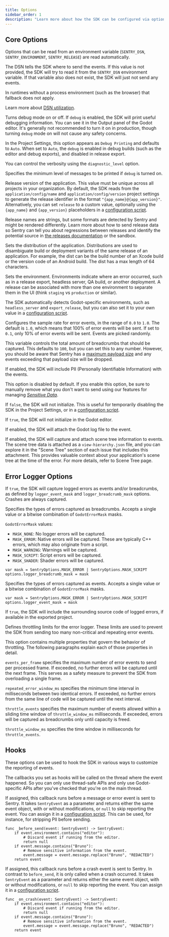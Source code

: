 ```yaml
---
title: Options
sidebar_order: 1
description: "Learn more about how the SDK can be configured via options. These are being passed to the init function and therefore set when the SDK is first initialized."
---
```


<PlatformContent includePath="configuration/config-intro" />

## Core Options

Options that can be read from an environment variable (`SENTRY_DSN`, `SENTRY_ENVIRONMENT`, `SENTRY_RELEASE`) are read automatically.

<ConfigKey name="dsn">

The DSN tells the SDK where to send the events. If this value is not provided, the SDK will try to read it from the `SENTRY_DSN` environment variable. If that variable also does not exist, the SDK will just not send any events.

In runtimes without a process environment (such as the browser) that fallback does not apply.

Learn more about [DSN utilization](/product/sentry-basics/dsn-explainer/#dsn-utilization).

</ConfigKey>

<ConfigKey name="debug">

Turns debug mode on or off. If `debug` is enabled, the SDK will print useful debugging information. You can see it in the Output panel of the Godot editor. It's generally not recommended to turn it on in production, though turning `debug` mode on will not cause any safety concerns.

In the Project Settings, this option appears as `Debug Printing` and defaults to `Auto`. When set to `Auto`, the `debug` is enabled in debug builds (such as the editor and debug exports), and disabled in release export.

You can control the verbosity using the `diagnostic_level` option.

</ConfigKey>

<ConfigKey name="diagnostic_level">

Specifies the minimum level of messages to be printed if `debug` is turned on.

</ConfigKey>

<ConfigKey name="release">

Release version of the application. This value must be unique across all projects in your organization. By default, the SDK reads from the `application/config/name` and `application/config/version` project settings to generate the release identifier in the format `"{app_name}@{app_version}"`. Alternatively, you can set `release` to a custom value, optionally using the `{app_name}` and `{app_version}` placeholders in a [configuration script](#configuration-script).

Release names are strings, but some formats are detected by Sentry and might be rendered differently. Learn more about how to send release data so Sentry can tell you about regressions between releases and identify the potential source in [the releases documentation](/product/releases/) or the <SandboxLink scenario="releases">sandbox</SandboxLink>.

</ConfigKey>

<ConfigKey name="dist">

Sets the distribution of the application. Distributions are used to disambiguate build or deployment variants of the same release of an application. For example, the dist can be the build number of an Xcode build or the version code of an Android build. The dist has a max length of 64 characters.

</ConfigKey>

<ConfigKey name="environment">

Sets the environment. Environments indicate where an error occurred, such as in a release export, headless server, QA build, or another deployment. A release can be associated with more than one environment to separate them in the UI (think `staging` vs `production` or similar).

The SDK automatically detects Godot-specific environments, such as `headless_server` and `export_release`, but you can also set it to your own value in a [configuration script](#configuration-script).

</ConfigKey>

<ConfigKey name="sample-rate">

Configures the sample rate for error events, in the range of `0.0` to `1.0`. The default is `1.0`, which means that 100% of error events will be sent. If set to `0.1`, only 10% of error events will be sent. Events are picked randomly.

</ConfigKey>

<ConfigKey name="max-breadcrumbs">

This variable controls the total amount of breadcrumbs that should be captured. This defaults to `100`, but you can set this to any number. However, you should be aware that Sentry has a [maximum payload size](https://develop.sentry.dev/sdk/data-model/envelopes/#size-limits) and any events exceeding that payload size will be dropped.

</ConfigKey>

<ConfigKey name="send-default-pii">

If enabled, the SDK will include PII (Personally Identifiable Information) with the events.

This option is disabled by default. If you enable this option, be sure to manually remove what you don't want to send using our features for managing [_Sensitive Data_](../../data-management/sensitive-data/).

</ConfigKey>

<ConfigKey name="enabled">

If `false`, the SDK will not initialize. This is useful for temporarily disabling the SDK in the Project Settings, or in a [configuration script](#configuration-script).

</ConfigKey>

<ConfigKey name="disabled-in-editor">

If `true`, the SDK will not initialize in the Godot editor.

</ConfigKey>

<ConfigKey name="attach-log">

If enabled, the SDK will attach the Godot log file to the event.

</ConfigKey>

<ConfigKey name="attach-scene-tree">

If enabled, the SDK will capture and attach scene tree information to events. The scene tree data is attached as a `view-hierarchy.json` file, and you can explore it in the "Scene Tree" section of each issue that includes this attachment. This provides valuable context about your application's scene tree at the time of the error. For more details, refer to <PlatformLink to="/enriching-events/view-hierarchy/">Scene Tree</PlatformLink> page.

</ConfigKey>

## Error Logger Options

<ConfigKey name="logger-enabled">

If `true`, the SDK will capture logged errors as events and/or breadcrumbs, as defined by `logger_event_mask` and `logger_breadcrumb_mask` options. Crashes are always captured.

</ConfigKey>

<ConfigKey name="logger-breadcrumb-mask">

Specifies the types of errors captured as breadcrumbs. Accepts a single value or a bitwise combination of `GodotErrorMask` masks.

`GodotErrorMask` values:
- `MASK_NONE`: No logger errors will be captured.
- `MASK_ERROR`: Native errors will be captured. These are typically C++ errors, which may also originate from a script.
- `MASK_WARNING`: Warnings will be captured.
- `MASK_SCRIPT`: Script errors will be captured.
- `MASK_SHADER`: Shader errors will be captured.

```gdscript
var mask = SentryOptions.MASK_ERROR | SentryOptions.MASK_SCRIPT
options.logger_breadcrumb_mask = mask
```

</ConfigKey>

<ConfigKey name="logger-event-mask">

Specifies the types of errors captured as events. Accepts a single value or a bitwise combination of `GodotErrorMask` masks.

```gdscript
var mask = SentryOptions.MASK_ERROR | SentryOptions.MASK_SCRIPT
options.logger_event_mask = mask
```

</ConfigKey>

<ConfigKey name="logger-include-source">

If `true`, the SDK will include the surrounding source code of logged errors, if available in the exported project.

</ConfigKey>

<ConfigKey name="logger-limits">

Defines throttling limits for the error logger. These limits are used to prevent the SDK from sending too many non-critical and repeating error events.

This option contains multiple properties that govern the behavior of throttling. The following paragraphs explain each of those properties in detail.

`events_per_frame` specifies the maximum number of error events to send per processed frame. If exceeded, no further errors will be captured until the next frame. This serves as a safety measure to prevent the SDK from overloading a single frame.

`repeated_error_window_ms` specifies the minimum time interval in milliseconds between two identical errors. If exceeded, no further errors from the same line of code will be captured until the next interval.

`throttle_events` specifies the maximum number of events allowed within a sliding time window of `throttle_window_ms` milliseconds. If exceeded, errors will be captured as breadcrumbs only until capacity is freed.

`throttle_window_ms` specifies the time window in milliseconds for `throttle_events`.

</ConfigKey>

## Hooks

These options can be used to hook the SDK in various ways to customize the reporting of events.

The callbacks you set as hooks will be called on the thread where the event happened. So you can only use
thread-safe APIs and only use Godot-specific APIs after you've checked that you're on the main thread.

<ConfigKey name="before-send">

If assigned, this callback runs before a message or error event is sent to Sentry. It takes `SentryEvent` as a parameter and returns either the same event object, with or without modifications, or `null` to skip reporting the event. You can assign it in a [configuration script](#configuration-script). This can be used, for instance, for stripping PII before sending.

```gdscript
func _before_send(event: SentryEvent) -> SentryEvent:
	if event.environment.contains("editor"):
		# Discard event if running from the editor.
		return null
	if event.message.contains("Bruno"):
		# Remove sensitive information from the event.
		event.message = event.message.replace("Bruno", "REDACTED")
	return event
```

</ConfigKey>

<ConfigKey name="on-crash">

If assigned, this callback runs before a crash event is sent to Sentry. In contrast to `before_send`, it is only called when a crash occurred. It takes `SentryEvent` as a parameter and returns either the same event object, with or without modifications, or `null` to skip reporting the event. You can assign it in a [configuration script](#configuration-script).

```gdscript
func _on_crash(event: SentryEvent) -> SentryEvent:
	if event.environment.contains("editor"):
		# Discard event if running from the editor.
		return null
	if event.message.contains("Bruno"):
		# Remove sensitive information from the event.
		event.message = event.message.replace("Bruno", "REDACTED")
	return event
```

</ConfigKey>
